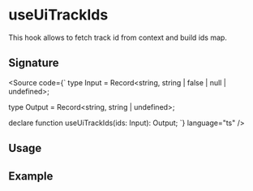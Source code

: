 


<Meta of={Stories} />

# useUiTrackIds

This hook allows to fetch track id from context and build ids map.

## Signature

<Source code={`
type Input = Record<string, string | false | null | undefined>;

type Output = Record<string, string | undefined>;

declare function useUiTrackIds(ids: Input): Output;
`} language="ts" />

## Usage

<Table
  columns={['Track Id', 'Id', 'Result']}
  data={[
    [
      undefined,
      {
        isUndefined: undefined,
        isNull: null,
        isFalse: false,
        isEmpty: '',
        isString: 'child',
      },
      {},
    ],
    [
      null,
      {
        isUndefined: undefined,
        isNull: null,
        isFalse: false,
        isEmpty: '',
        isString: 'child',
      },
      {},
    ],
    [
      '',
      {
        isUndefined: undefined,
        isNull: null,
        isFalse: false,
        isEmpty: '',
        isString: 'child',
      },
      {},
    ],
    [
      'parent',
      {
        isUndefined: undefined,
        isNull: null,
        isFalse: false,
        isEmpty: '',
        isString: 'child',
      },
      {
        isString: 'parent--child',
      },
    ],
  ]}
/>

## Example

<Canvas of={Stories.Example} />
